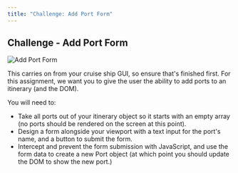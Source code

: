 ```yaml
---
title: "Challenge: Add Port Form"
---
```


## Challenge - Add Port Form

![Add Port Form](https://firebasestorage.googleapis.com/v0/b/avocado-on-toast.appspot.com/o/cruise-ships-gui%2Faddport.png?alt=media&token=10a4c343-c766-4eba-b5b6-52addb840dad)

This carries on from your cruise ship GUI, so ensure that's finished first. For this assignment, we want you to give the user the ability to add ports to an itinerary (and the DOM).

You will need to:

* Take all ports out of your itinerary object so it starts with an empty array (no ports should be rendered on the screen at this point).
* Design a form alongside your viewport with a text input for the port's name, and a button to submit the form.
* Intercept and prevent the form submission with JavaScript, and use the form data to create a new Port object (at which point you should update the DOM to show the new port.)